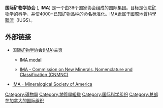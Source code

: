 {{Infobox organization
|name           = 国际矿物学协会<br/>(International Mineralogical Association)
|image          = 
|image_border   = 
|size           = 
|alt            =
|caption        = 国际矿物学协会 (IMA)
|map            =
|msize          =
|malt           =
|mcaption       =
|abbreviation   = IMA
|motto          = 
|formation      = 1958
|extinction     =
|type           = 国际[[非政府组织|非政府组织]] (INGO)
|status         =
|purpose        = 
|headquarters   = 
|location       = 
|region_served  = 全球
|membership     =
|language       = 英文
|leader_title   = President
|leader_name    = Walter V. Maresch
|main_organ     =
|parent_organization = [[国际科学理事会_(ICSU)|國際科學理事會]] (ICSU) 
|affiliations   = 
|num_staff      =
|num_volunteers =
|budget         = 
|website        =   [http://www.ima-mineralogy.org/ IMA Official website]
|remarks        = 
}}

'''国际矿物学协会''' ({{lang-en|International Mineralogical Association}}, '''IMA''') 是一个由38个国家协会组成的国际集团。目标是促进[[矿物学|矿物学]]的科学，并使4000+已知[[矿物|矿物]]品种的命名标准化。IMA隶属于[[國際地質科學聯盟|國際地質科學聯盟]]（IUGS）。

==外部链接==
*{{En}}[http://www.ima-mineralogy.org/ 国际矿物学协会(IMA)主页]{{Wayback|url=http://www.ima-mineralogy.org/ |date=20161101004233 }}
**{{En}}[http://www.ima-mineralogy.org/Medal.htm IMA medal]{{Wayback|url=http://www.ima-mineralogy.org/Medal.htm |date=20161110012942 }}
**{{En}}[http://www.ima-mineralogy.org/CNMNC_Strategy.htm IMA - Commission on New Minerals, Nomenclature and Classification (CNMNC)]{{Wayback|url=http://www.ima-mineralogy.org/CNMNC_Strategy.htm |date=20170214035640 }}
*{{En}}[http://www.minsocam.org/ IMA - Mineralogical Society of America]{{Wayback|url=http://www.minsocam.org/ |date=20161103141027 }}

{{Authority control}}

[[Category:礦物學|Category:礦物學]]
[[Category:地質學組織|Category:地質學組織]]
[[Category:国际科学组织|Category:国际科学组织]]
[[Category:总部在加拿大的国际组织|Category:总部在加拿大的国际组织]]